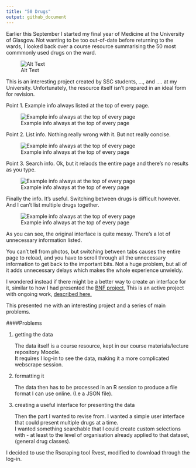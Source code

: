 ```yaml
---
title: "50 Drugs"
output: github_document
---
```


<style>
img {
    max-width: 100%;
}
</style>


Earlier this September I started my final year of Medicine at the University of Glasgow. Not wanting to be too out-of-date before returning to the wards, I looked back over a course resource summarising the 50 most commmonly used drugs on the ward.

![Alt Text](./images/interface2.png)

This is an interesting project created by SSC students,  ..., and .... at my University. Unfortunately, the resource itself isn't prepared in an ideal form for revision.

Point 1. Example info always listed at the top of every page.

![Example info always at the top of every page](./images/moodle1.png)

Point 2. List info. Nothing really wrong with it. But not really concise.

![Example info always at the top of every page](./images/moodle2.png)

Point 3. Search info. Ok, but it relaods the entire page and there's no results as you type.

![Example info always at the top of every page](./images/moodle4.png)

Finally the info. It's useful. Switching between drugs is difficult however.
And I can't list multiple drugs together.

![Example info always at the top of every page](./images/moodle3.png)

As you can see, the original interface is quite messy. There's a lot of unnecessary information listed.

You can't tell from photos, but switching between tabs causes the entire page to reload, and you have to scroll through all the unnecessary information to get back to the important bits.
Not a huge problem, but all of it adds unnecessary delays which makes the whole experience unwieldy.

I wondered instead if there might be a better way to create an interface for it, similar to how I had presented the [BNF project.](https://fergustaylor.github.io/D3/bnf-interactions/)
This is an active project with ongoing work, [described here.](https://fergustaylor.github.io/categories/bnf/)

This presented me with an interesting project and a series of main problems.

####Problems

1. getting the data

    The data itself is a course resource, kept in our course materials/lecture repository Moodle.<br>
    It requires I log-in to see the data, making it a more complicated webscrape session.

2. formatting it

    The data then has to be processed in an R session to produce a file format I can use online. (I.e a JSON file).

3. creating a useful interface for presenting the data

    Then the part I wanted to revise from. I wanted a simple user interface that could present multiple drugs at a time. <br>
    I wanted something searchable that I could create custom selections with - at least to the level of organisation already applied to that dataset, (general drug classes).

I decided to use the Rscraping tool Rvest, modified to download through the log-in.


